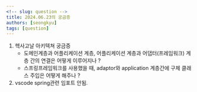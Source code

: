 ```yaml
---
<!-- slug: question -->
title: 2024.06.23의 궁금증
authors: [seongkyu]
tags: [question]
---
```


1. 헥사고날 아키텍쳐 궁금증
   - 도메인계층과 어플리케이션 계층, 어플리케이션 계층과 어댑터(프레임워크) 계층 간의 연결은 어떻게 이루어지나 ?
   - 스프링프레임워크를 사용했을 때, adaptor와 application 계층간에 구체 클래스 주입은 어떻게 해주나 ?
2. vscode spring관련 임포트 안됨.
